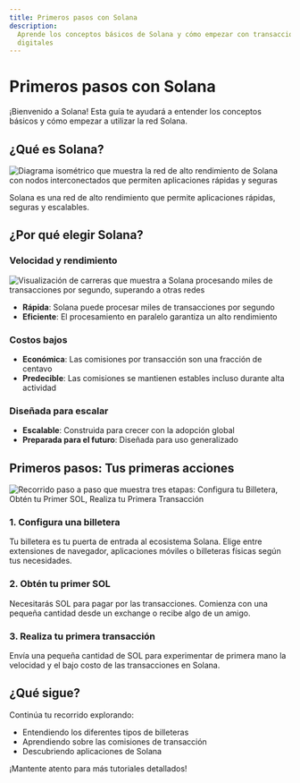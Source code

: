 ```yaml
---
title: Primeros pasos con Solana
description:
  Aprende los conceptos básicos de Solana y cómo empezar con transacciones
  digitales
---
```


# Primeros pasos con Solana

¡Bienvenido a Solana! Esta guía te ayudará a entender los conceptos básicos y
cómo empezar a utilizar la red Solana.

## ¿Qué es Solana?

![Diagrama isométrico que muestra la red de alto rendimiento de Solana con nodos interconectados que permiten aplicaciones rápidas y seguras](/images/learn/solana_network_isometric.webp)

Solana es una red de alto rendimiento que permite aplicaciones rápidas, seguras
y escalables.

## ¿Por qué elegir Solana?

### Velocidad y rendimiento

![Visualización de carreras que muestra a Solana procesando miles de transacciones por segundo, superando a otras redes](/images/learn/speed_and_performance.webp)

- **Rápida**: Solana puede procesar miles de transacciones por segundo
- **Eficiente**: El procesamiento en paralelo garantiza un alto rendimiento

### Costos bajos

- **Económica**: Las comisiones por transacción son una fracción de centavo
- **Predecible**: Las comisiones se mantienen estables incluso durante alta
  actividad

### Diseñada para escalar

- **Escalable**: Construida para crecer con la adopción global
- **Preparada para el futuro**: Diseñada para uso generalizado

## Primeros pasos: Tus primeras acciones

![Recorrido paso a paso que muestra tres etapas: Configura tu Billetera, Obtén tu Primer SOL, Realiza tu Primera Transacción](/images/learn/getting_started.webp)

### 1. Configura una billetera

Tu billetera es tu puerta de entrada al ecosistema Solana. Elige entre
extensiones de navegador, aplicaciones móviles o billeteras físicas según tus
necesidades.

### 2. Obtén tu primer SOL

Necesitarás SOL para pagar por las transacciones. Comienza con una pequeña
cantidad desde un exchange o recibe algo de un amigo.

### 3. Realiza tu primera transacción

Envía una pequeña cantidad de SOL para experimentar de primera mano la velocidad
y el bajo costo de las transacciones en Solana.

## ¿Qué sigue?

Continúa tu recorrido explorando:

- Entendiendo los diferentes tipos de billeteras
- Aprendiendo sobre las comisiones de transacción
- Descubriendo aplicaciones de Solana

¡Mantente atento para más tutoriales detallados!